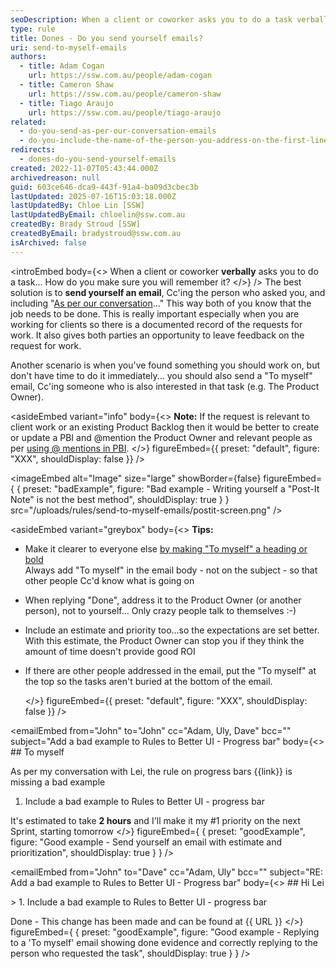 ```yaml
---
seoDescription: When a client or coworker asks you to do a task verbally, how can you ensure you remember it? Send yourself an email with a clear subject line and include the task details.
type: rule
title: Dones - Do you send yourself emails?
uri: send-to-myself-emails
authors:
  - title: Adam Cogan
    url: https://ssw.com.au/people/adam-cogan
  - title: Cameron Shaw
    url: https://ssw.com.au/people/cameron-shaw
  - title: Tiago Araujo
    url: https://ssw.com.au/people/tiago-araujo
related:
  - do-you-send-as-per-our-conversation-emails
  - do-you-include-the-name-of-the-person-you-address-on-the-first-line
redirects:
  - dones-do-you-send-yourself-emails
created: 2022-11-07T05:43:44.000Z
archivedreason: null
guid: 603ce646-dca9-443f-91a4-ba09d3cbec3b
lastUpdated: 2025-07-16T15:03:18.000Z
lastUpdatedBy: Chloe Lin [SSW]
lastUpdatedByEmail: chloelin@ssw.com.au
createdBy: Brady Stroud [SSW]
createdByEmail: bradystroud@ssw.com.au
isArchived: false
---
```


<introEmbed
  body={<>
When a client or coworker **verbally** asks you to do a task... How do you make sure you will remember it?
  </>}
/>
The best solution is to **send yourself an email**, Cc'ing the person who asked you, and including "[As per our conversation](/do-you-send-as-per-our-conversation-emails)..." This way both of you know that the job needs to be done. This is really important especially when you are working for clients so there is a documented record of the requests for work. It also gives both parties an opportunity to leave feedback on the request for work.

Another scenario is when you've found something you should work on, but don't have time to do it immediately... you should also send a "To myself" email, Cc'ing someone who is also interested in that task (e.g. The Product Owner).


<asideEmbed
  variant="info"
  body={<>
    **Note:** If the request is relevant to client work or an existing Product Backlog then it would be better to create or update a PBI and @mention the Product Owner and relevant people as per [using @ mentions in PBI](/when-you-use-mentions-in-a-pbi).
  </>}
  figureEmbed={{
    preset: "default",
    figure: "XXX",
    shouldDisplay: false
  }}
/>

<imageEmbed
  alt="Image"
  size="large"
  showBorder={false}
  figureEmbed={ {
    preset: "badExample",
    figure: "Bad example - Writing yourself a \"Post-It Note\" is not the best method",
    shouldDisplay: true
  } }
  src="/uploads/rules/send-to-myself-emails/postit-screen.png"
/>



<asideEmbed
  variant="greybox"
  body={<>
    **Tips:**

* Make it clearer to everyone else [by making "To myself" a heading or bold](/include-names-as-headings)\
  Always add "To myself" in the email body - not on the subject - so that other people Cc'd know what is going on
* When replying "Done", address it to the Product Owner (or another person), not to yourself... Only crazy people talk to themselves :-)
* Include an estimate and priority too...so the expectations are set better. With this estimate, the Product Owner can stop you if they think the amount of time doesn't provide good ROI
* If there are other people addressed in the email, put the "To myself" at the top so the tasks aren't buried at the bottom of the email.

  </>}
  figureEmbed={{
    preset: "default",
    figure: "XXX",
    shouldDisplay: false
  }}
/>


<emailEmbed
  from="John"
  to="John"
  cc="Adam, Uly, Dave"
  bcc=""
  subject="Add a bad example to Rules to Better UI - Progress bar"
  body={<>
    ## To myself

As per my conversation with Lei, the rule on progress bars &#123;&#123;link&#125;&#125; is missing a bad example

1. Include a bad example to Rules to Better UI - progress bar

It's estimated to take **2 hours** and I'll make it my #1 priority on the next Sprint, starting tomorrow
  </>}
  figureEmbed={ {
    preset: "goodExample",
    figure: "Good example - Send yourself an email with estimate and prioritization",
    shouldDisplay: true
  } }
/>

<emailEmbed
  from="John"
  to="Dave"
  cc="Adam, Uly"
  bcc=""
  subject="RE: Add a bad example to Rules to Better UI - Progress bar"
  body={<>
    ## Hi Lei

&gt; 1. Include a bad example to Rules to Better UI - progress bar

Done - This change has been made and can be found at &#123;&#123; URL &#125;&#125;
  </>}
  figureEmbed={ {
    preset: "goodExample",
    figure: "Good example - Replying to a 'To myself' email showing done evidence and correctly replying to the person who requested the task",
    shouldDisplay: true
  } }
/>
